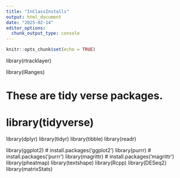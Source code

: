 ```yaml
---
title: "InClassInstalls"
output: html_document
date: "2025-02-14"
editor_options: 
  chunk_output_type: console
---
```


```r
knitr::opts_chunk$set(echo = TRUE)
```

library(rtracklayer)

library(IRanges)

# These are tidy verse packages.
# library(tidyverse)

library(dplyr)
library(tidyr)
library(tibble)
library(readr)

library(ggplot2)
# install.packages('ggplot2')
library(purrr)
# install.packages('purrr')
library(magrittr)
# install.packages('magrittr')
library(pheatmap)
library(textshape)
library(Rcpp)
library(DESeq2)
library(matrixStats)
